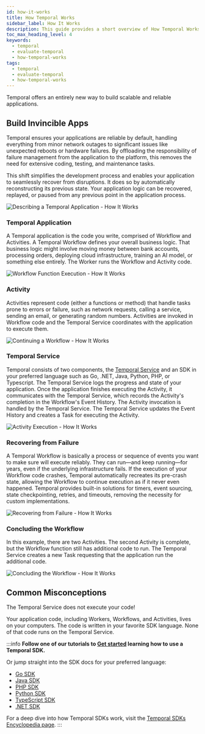 ```yaml
---
id: how-it-works
title: How Temporal Works
sidebar_label: How It Works
description: This guide provides a short overview of How Temporal Works.
toc_max_heading_level: 4
keywords:
  - temporal
  - evaluate-temporal
  - how-temporal-works
tags:
  - temporal
  - evaluate-temporal
  - how-temporal-works
---
```

Temporal offers an entirely new way to build scalable and reliable applications.

## Build Invincible Apps 

Temporal ensures your applications are reliable by default, handling everything from minor network outages to significant issues like unexpected reboots or hardware failures.
By offloading the responsibility of failure management from the application to the platform, this removes the need for extensive coding, testing, and maintenance tasks.

This shift simplifies the development process and enables your application to seamlessly recover from disruptions.
It does so by automatically reconstructing its previous state.
Your application logic can be recovered, replayed, or paused from any previous point in the application process.

![Describing a Temporal Application - How It Works](/img/how-it-works/hiw-yourapplicationclient.png)

### Temporal Application

A Temporal application is the code you write, comprised of Workflow and Activities. 
A Temporal Workflow defines your overall business logic. That business logic might involve moving money between bank accounts, processing orders, deploying cloud infrastructure, training an AI model, or something else entirely.
The Worker runs the Workflow and Activity code.

![Workflow Function Execution - How It Works](/img/how-it-works/hiw-workflowexecution.png)

### Activity
Activities represent code (either a functions or method) that handle tasks prone to errors or failure, such as network requests, calling a service, sending an email, or generating random numbers.
Activities are invoked in Workflow code and the Temporal Service coordinates with the application to execute them.

![Continuing a Workflow - How It Works](/img/how-it-works/hiw-continuingtheworkflow.png)

### Temporal Service

Temporal consists of two components, the [Temporal Service](/evaluate/major-components#temporal-service) and an SDK in your preferred language such as Go, .NET, Java, Python, PHP, or Typescript.
The Temporal Service logs the progress and state of your application.
Once the application finishes executing the Activity, it communicates with the Temporal Service, which records the Activity's completion in the Workflow's Event History.
The Activity invocation is handled by the Temporal Service.
The Temporal Service updates the Event History and creates a Task for executing the Activity.

![Activity Execution - How It Works](/img/how-it-works/hiw-activityexecution.png)

### Recovering from Failure

A Temporal Workflow is basically a process or sequence of events you want to make sure will execute reliably.
They can run—and keep running—for years, even if the underlying infrastructure fails.
If the execution of your Workflow code crashes, Temporal automatically recreates its pre-crash state, allowing the Workflow to continue execution as if it never even happened.
Temporal provides built-in solutions for timers, event sourcing, state checkpointing, retries, and timeouts, removing the necessity for custom implementations.

![Recovering from Failure - How It Works](/img/how-it-works/hiw-recoveringfromfailure.png)

### Concluding the Workflow

In this example, there are two Activities. The second Activity is complete, but the Workflow function still has additional code to run.
The Temporal Service creates a new Task requesting that the application run the additional code.

![Concluding the Workflow - How It Works](/img/how-it-works/hiw-concludingtheworkflow.png)

## Common Misconceptions

The Temporal Service does not execute your code!

Your application code, including Workers, Workflows, and Activities, lives on your computers. 
The code is written in your favorite SDK language. 
None of that code runs on the Temporal Service.

:::info
**Follow one of our tutorials to [Get started](https://learn.temporal.io/getting_started/) learning how to use a Temporal SDK.**

Or jump straight into the SDK docs for your preferred language:

- [Go SDK](/develop/go)
- [Java SDK](/develop/java)
- [PHP SDK](/develop/php)
- [Python SDK](/develop/python)
- [TypeScript SDK](/develop/typescript)
- [.NET SDK](/develop/dotnet)

For a deep dive into how Temporal SDKs work, visit the [Temporal SDKs Encyclopedia page](/encyclopedia/temporal-sdks).
:::
